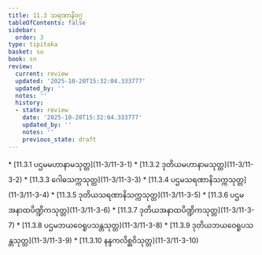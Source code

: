 ```yaml
---
title: 11.3 သရဏာနိဝဂ္ဂ
tableOfContents: false
sidebar:
  order: 3
type: tipitaka
basket: su
book: sn
review:
  current: review
  updated: '2025-10-20T15:32:04.333777'
  updated_by: ''
  notes: ''
  history:
  - state: review
    date: '2025-10-20T15:32:04.333777'
    updated_by: ''
    notes: ''
    previous_state: draft
---
```



<DynamicBreadcrumb />


<ReviewStatus review={frontmatter.review} showDetails={true} />

<HypothesisAnnotation frontmatter={frontmatter} />



<TableOfContents book="sn" section="11.3">
* [11.3.1 ပဌမမဟာနာမသုတ္တ](11-3/11-3-1)
* [11.3.2 ဒုတိယမဟာနာမသုတ္တ](11-3/11-3-2)
* [11.3.3 ဂေါဓသက္ကသုတ္တ](11-3/11-3-3)
* [11.3.4 ပဌမသရဏာနိသက္ကသုတ္တ](11-3/11-3-4)
* [11.3.5 ဒုတိယသရဏာနိသက္ကသုတ္တ](11-3/11-3-5)
* [11.3.6 ပဌမအနာထပိဏ္ဍိကသုတ္တ](11-3/11-3-6)
* [11.3.7 ဒုတိယအနာထပိဏ္ဍိကသုတ္တ](11-3/11-3-7)
* [11.3.8 ပဌမဘယဝေရူပသန္တသုတ္တ](11-3/11-3-8)
* [11.3.9 ဒုတိယဘယဝေရူပသန္တသုတ္တ](11-3/11-3-9)
* [11.3.10 နန္ဒကလိစ္ဆဝိသုတ္တ](11-3/11-3-10)
</TableOfContents>